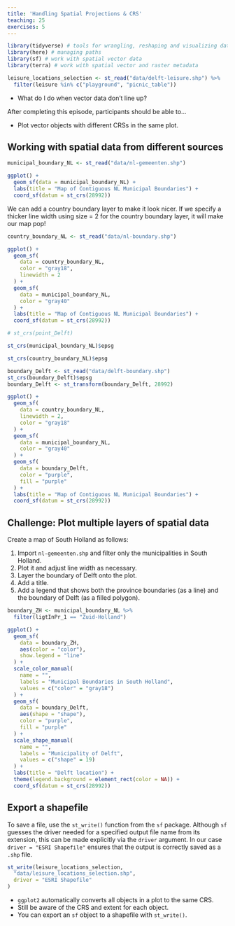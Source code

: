 ```yaml
---
title: 'Handling Spatial Projections & CRS'
teaching: 25
exercises: 5
---
```


```r
library(tidyverse) # tools for wrangling, reshaping and visualizing data
library(here) # managing paths
library(sf) # work with spatial vector data
library(terra) # work with spatial vector and raster metadata

leisure_locations_selection <- st_read("data/delft-leisure.shp") %>%
  filter(leisure %in% c("playground", "picnic_table"))
```

:::::::::::::::::::::::::::::::::::::: questions 

- What do I do when vector data don’t line up?

::::::::::::::::::::::::::::::::::::::::::::::::

::::::::::::::::::::::::::::::::::::: objectives


After completing this episode, participants should be able to…

- Plot vector objects with different CRSs in the same plot.

::::::::::::::::::::::::::::::::::::::::::::::::

## Working with spatial data from different sources

```r
municipal_boundary_NL <- st_read("data/nl-gemeenten.shp")
```

```r
ggplot() +
  geom_sf(data = municipal_boundary_NL) +
  labs(title = "Map of Contiguous NL Municipal Boundaries") +
  coord_sf(datum = st_crs(28992))
```

We can add a country boundary layer to make it look nicer. If we specify a thicker line width using size = 2 for the country boundary layer, it will make our map pop!

```r
country_boundary_NL <- st_read("data/nl-boundary.shp")
```

```r
ggplot() +
  geom_sf(
    data = country_boundary_NL,
    color = "gray18",
    linewidth = 2
  ) +
  geom_sf(
    data = municipal_boundary_NL,
    color = "gray40"
  ) +
  labs(title = "Map of Contiguous NL Municipal Boundaries") +
  coord_sf(datum = st_crs(28992))
```

```r
# st_crs(point_Delft)
```

```r
st_crs(municipal_boundary_NL)$epsg
```

```r
st_crs(country_boundary_NL)$epsg
```

```r
boundary_Delft <- st_read("data/delft-boundary.shp")
st_crs(boundary_Delft)$epsg
boundary_Delft <- st_transform(boundary_Delft, 28992)
```

```r
ggplot() +
  geom_sf(
    data = country_boundary_NL,
    linewidth = 2,
    color = "gray18"
  ) +
  geom_sf(
    data = municipal_boundary_NL,
    color = "gray40"
  ) +
  geom_sf(
    data = boundary_Delft,
    color = "purple",
    fill = "purple"
  ) +
  labs(title = "Map of Contiguous NL Municipal Boundaries") +
  coord_sf(datum = st_crs(28992))
```

::: challenge

# Challenge: Plot multiple layers of spatial data
<!-- 5 minutes -->

Create a map of South Holland as follows:

1. Import `nl-gemeenten.shp` and filter only the municipalities in South Holland.
2. Plot it and adjust line width as necessary.
3. Layer the boundary of Delft onto the plot.
4. Add a title.
5. Add a legend that shows both the province boundaries (as a line) and the boundary of Delft (as a filled polygon).

::: solution

```r
boundary_ZH <- municipal_boundary_NL %>%
  filter(ligtInPr_1 == "Zuid-Holland")
```

```r
ggplot() +
  geom_sf(
    data = boundary_ZH,
    aes(color = "color"),
    show.legend = "line"
  ) +
  scale_color_manual(
    name = "",
    labels = "Municipal Boundaries in South Holland",
    values = c("color" = "gray18")
  ) +
  geom_sf(
    data = boundary_Delft,
    aes(shape = "shape"),
    color = "purple",
    fill = "purple"
  ) +
  scale_shape_manual(
    name = "",
    labels = "Municipality of Delft",
    values = c("shape" = 19)
  ) +
  labs(title = "Delft location") +
  theme(legend.background = element_rect(color = NA)) +
  coord_sf(datum = st_crs(28992))
```

:::

:::



## Export a shapefile

To save a file, use the `st_write()` function from the `sf` package. Although `sf` guesses the driver needed for a specified output file name from its extension, this can be made explicitly via the `driver` argument. In our case `driver = "ESRI Shapefile"` ensures that the output is correctly saved as a `.shp` file.

```r
st_write(leisure_locations_selection,
  "data/leisure_locations_selection.shp",
  driver = "ESRI Shapefile"
)
```



::::::::::::::::::::::::::::::::::::: keypoints 

- `ggplot2` automatically converts all objects in a plot to the same CRS.
- Still be aware of the CRS and extent for each object.
- You can export an `sf` object to a shapefile with `st_write()`.

::::::::::::::::::::::::::::::::::::::::::::::::

